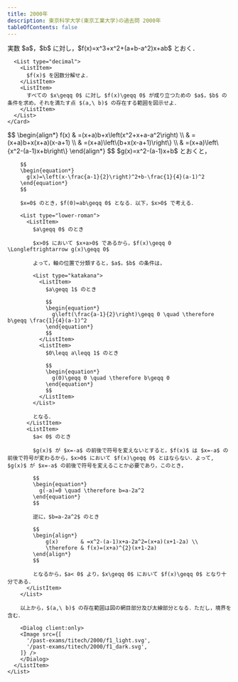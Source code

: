 ```yaml
---
title: 2000年
description: 東京科学大学(東京工業大学)の過去問 2000年
tableOfContents: false
---
```



<Tabs>
  <TabItem label="問題">
    <Card>
      実数 $a$，$b$ に対し，$f(x)=x^3+x^2+(a+b-a^2)x+ab$ とおく．

      <List type="decimal">
        <ListItem>
          $f(x)$ を因数分解せよ．
        </ListItem>
        <ListItem>
          すべての $x\geqq 0$ に対し $f(x)\geqq 0$ が成り立つための $a$，$b$ の条件を求め，それを満たす点 $(a,\ b)$ の存在する範囲を図示せよ．
        </ListItem>
      </List>
    </Card>

  </TabItem>
  <TabItem label="解答">
    <List>
      <ListItem>
        $$
        \begin{align*}
          f(x) & =(x+a)b+x\left(x^2+x+a-a^2\right) \\
               & =(x+a)b+x(x+a)(x-a+1)      \\
               & =(x+a)\left\{b+x(x-a+1)\right\}     \\
               & =(x+a)\left\{x^2-(a-1)x+b\right\}
        \end{align*}
        $$
      </ListItem>
      <ListItem>
        $g(x)=x^2-(a-1)x+b$ とおくと，

        $$
        \begin{equation*}
          g(x)=\left(x-\frac{a-1}{2}\right)^2+b-\frac{1}{4}(a-1)^2
        \end{equation*}
        $$

        $x=0$ のとき，$f(0)=ab\geqq 0$ となる．以下，$x>0$ で考える．

        <List type="lower-roman">
          <ListItem>
            $a\geqq 0$ のとき

            $x>0$ において $x+a>0$ であるから，$f(x)\geqq 0 \Longleftrightarrow g(x)\geqq 0$

            よって，軸の位置で分類すると，$a$，$b$ の条件は，

            <List type="katakana">
              <ListItem>
                $a\geqq 1$ のとき

                $$
                \begin{equation*}
                  g\left(\frac{a-1}{2}\right)\geqq 0 \quad \therefore b\geqq \frac{1}{4}(a-1)^2
                \end{equation*}
                $$
              </ListItem>
              <ListItem>
                $0\leqq a\leqq 1$ のとき

                $$
                \begin{equation*}
                  g(0)\geqq 0 \quad \therefore b\geqq 0
                \end{equation*}
                $$
              </ListItem>
            </List>

            となる．
          </ListItem>
          <ListItem>
            $a< 0$ のとき

            $g(x)$ が $x=-a$ の前後で符号を変えないとすると，$f(x)$ は $x=-a$ の前後で符号が変わるから，$x>0$ において $f(x)\geqq 0$ とはならない．よって, $g(x)$ が $x=-a$ の前後で符号を変えることか必要であり，このとき，

            $$
            \begin{equation*}
              g(-a)=0 \quad \therefore b=a-2a^2
            \end{equation*}
            $$

            逆に，$b=a-2a^2$ のとき

            $$
            \begin{align*}
                g(x)       & =x^2-(a-1)x+a-2a^2=(x+a)(x+1-2a) \\
                \therefore & f(x)=(x+a)^{2}(x+1-2a)
            \end{align*}
            $$

            となるから，$a< 0$ より，$x\geqq 0$ において $f(x)\geqq 0$ となり十分である．
          </ListItem>
        </List>

        以上から，$(a,\ b)$ の存在範囲は図の網目部分及び太線部分となる．ただし，境界を含む．

        <Dialog client:only>
        <Image src={[
          '/past-exams/titech/2000/f1_light.svg',
          '/past-exams/titech/2000/f1_dark.svg',
        ]} />
        </Dialog>
      </ListItem>
    </List>

  </TabItem>
</Tabs>
